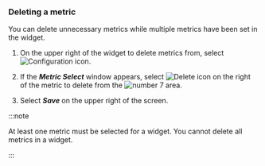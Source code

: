 ### Deleting a metric

You can delete unnecessary metrics while multiple metrics have been set in the widget.

1. On the upper right of the widget to delete metrics from, select ![Configuration icon](/img/ico-setting.svg).

2. If the **_Metric Select_** window appears, select ![Delete icon](/img/ico-trash.svg) on the right of the metric to delete from the ![number 7](/img/number-07.png) area.

3. Select **_Save_** on the upper right of the screen.

:::note

At least one metric must be selected for a widget. You cannot delete all metrics in a widget.

:::
